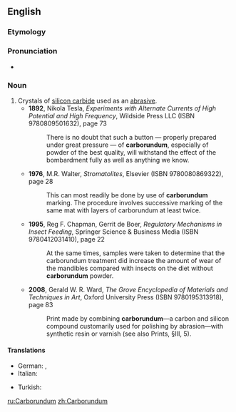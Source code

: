 {{also|carborundum}}
==English==

===Etymology===
{{blend|carbon|corundum|lang=en}}

===Pronunciation===
* {{IPA|/kɑɹbəˈɹʌndəm/|lang=en}}

===Noun===
{{wikipedia}}
{{en-proper noun|-}}

# Crystals of [[silicon carbide]] used as an [[abrasive]].
#* '''1892''', Nikola Tesla, ''Experiments with Alternate Currents of High Potential and High Frequency'', Wildside Press LLC (ISBN 9780809501632), page 73
#*: There is no doubt that such a button — properly prepared under great pressure  — of '''carborundum''', especially of powder of the best quality, will withstand the  effect of the bombardment fully as well as anything we know.
#* '''1976''', M.R. Walter, ''Stromatolites'', Elsevier (ISBN 9780080869322), page 28
#*: This can most readily be done by use of '''carborundum''' marking. The procedure  involves successive marking of the same mat with layers of carborundum at least  twice. 
#* '''1995''', Reg F. Chapman, Gerrit de Boer, ''Regulatory Mechanisms in Insect Feeding'', Springer Science & Business Media (ISBN 9780412031410), page 22
#*: At the same times, samples were taken to determine that the carborundum  treatment did increase the amount of wear of the mandibles compared with  insects on the diet without '''carborundum''' powder.
#* '''2008''', Gerald W. R. Ward, ''The Grove Encyclopedia of Materials and Techniques in Art'', Oxford University Press (ISBN 9780195313918), page 83
#*: Print made by combining '''carborundum'''—a carbon and silicon compound customarily used for  polishing by abrasion—with synthetic resin or varnish (see also Prints, §III, 5). 

====Translations====
{{trans-top|crystals of silicon carbide used as an abrasive}}
* German: {{t|de|Carborundum|n}}, {{t|de|Karborund|n}}
* Italian: {{t|it|carborundum|m}}
{{trans-mid}}
* Turkish: {{t|tr|Karburundum}}
{{trans-bottom}}

[[ru:Carborundum]]
[[zh:Carborundum]]